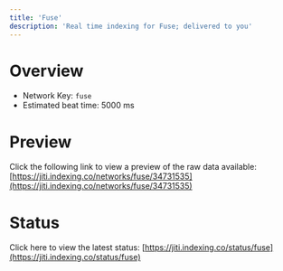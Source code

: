 ```yaml
---
title: 'Fuse'
description: 'Real time indexing for Fuse; delivered to you'
---
```


# Overview
- Network Key: `fuse`
- Estimated beat time: 5000 ms

# Preview
Click the following link to view a preview of the raw data available: [https://jiti.indexing.co/networks/fuse/34731535](https://jiti.indexing.co/networks/fuse/34731535)

# Status
Click here to view the latest status: [https://jiti.indexing.co/status/fuse](https://jiti.indexing.co/status/fuse)
